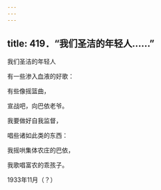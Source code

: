 ```yaml
---
---
---
```

title: 419．“我们圣洁的年轻人……”
---




我们圣洁的年轻人

有一些渗入血液的好歌：

有些像摇篮曲，

宣战吧，向巴依老爷。

我要做好自我监督，

唱些诸如此类的东西：

我摇哄集体农庄的巴依，

我歌唱富农的乖孩子。

1933年11月（？）